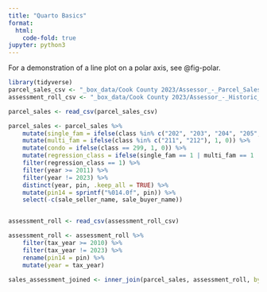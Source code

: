 ```yaml
---
title: "Quarto Basics"
format:
  html:
    code-fold: true
jupyter: python3
---
```


For a demonstration of a line plot on a polar axis, see @fig-polar.

```r
library(tidyverse)
parcel_sales_csv <- "_box_data/Cook County 2023/Assessor_-_Parcel_Sales_May2_23.csv" 
assessment_roll_csv <- "_box_data/Cook County 2023/Assessor_-_Historic_Assessed_Values_May1_23.csv" 

```

```r
parcel_sales <- read_csv(parcel_sales_csv)

parcel_sales <- parcel_sales %>%
    mutate(single_fam = ifelse(class %in% c("202", "203", "204", "205", "206", "207", "208", "209", "210", "234", "278", "295"), 1, 0)) %>%
    mutate(multi_fam = ifelse(class %in% c("211", "212"), 1, 0)) %>%
    mutate(condo = ifelse(class == 299, 1, 0)) %>%
    mutate(regression_class = ifelse(single_fam == 1 | multi_fam == 1 | condo == 1, 1, 0)) %>%
    filter(regression_class == 1) %>%
    filter(year >= 2011) %>%
    filter(year != 2023) %>%
    distinct(year, pin, .keep_all = TRUE) %>%
    mutate(pin14 = sprintf("%014.0f", pin)) %>%
    select(-c(sale_seller_name, sale_buyer_name))


assessment_roll <- read_csv(assessment_roll_csv)

assessment_roll <- assessment_roll %>%
    filter(tax_year >= 2010) %>%
    filter(tax_year != 2023) %>%
    rename(pin14 = pin) %>%
    mutate(year = tax_year)

sales_assessment_joined <- inner_join(parcel_sales, assessment_roll, by = join_by(pin14, year))

```
